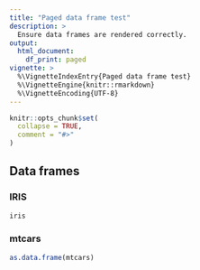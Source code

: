 ```yaml
---
title: "Paged data frame test"
description: >
  Ensure data frames are rendered correctly.
output: 
  html_document:
    df_print: paged
vignette: >
  %\VignetteIndexEntry{Paged data frame test}
  %\VignetteEngine{knitr::rmarkdown}
  %\VignetteEncoding{UTF-8}
---
```


```r
knitr::opts_chunk$set(
  collapse = TRUE,
  comment = "#>"
)
```

## Data frames

### IRIS
```r
iris
```
### mtcars
```r
as.data.frame(mtcars)
```